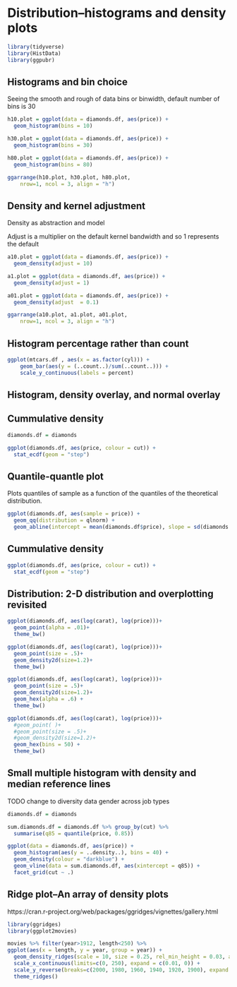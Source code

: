 \cleardoublepage 

# Distribution--histograms and density plots{#Distribution}




```r
library(tidyverse)
library(HistData)
library(ggpubr)

```




## Histograms and bin choice
Seeing the smooth and rough of data
bins or binwidth, default number of bins is 30
```r

h10.plot = ggplot(data = diamonds.df, aes(price)) + 
  geom_histogram(bins = 10) 

h30.plot = ggplot(data = diamonds.df, aes(price)) + 
  geom_histogram(bins = 30) 

h80.plot = ggplot(data = diamonds.df, aes(price)) + 
  geom_histogram(bins = 80) 

ggarrange(h10.plot, h30.plot, h80.plot,
	nrow=1, ncol = 3, align = "h")

```


## Density and kernel adjustment 
Density as abstraction and model

Adjust is a multiplier on the default kernel bandwidth and so 1 represents the default
```r

a10.plot = ggplot(data = diamonds.df, aes(price)) + 
  geom_density(adjust = 10) 

a1.plot = ggplot(data = diamonds.df, aes(price)) + 
  geom_density(adjust = 1) 

a01.plot = ggplot(data = diamonds.df, aes(price)) + 
  geom_density(adjust  = 0.1) 

ggarrange(a10.plot, a1.plot, a01.plot,
	nrow=1, ncol = 3, align = "h")

```


## Histogram percentage rather than count

```r

ggplot(mtcars.df , aes(x = as.factor(cyl))) + 
    geom_bar(aes(y = (..count..)/sum(..count..))) + 
    scale_y_continuous(labels = percent)

```
    
## Histogram, density overlay, and normal overlay

    
## Cummulative density
```r
diamonds.df = diamonds

ggplot(diamonds.df, aes(price, colour = cut)) + 
  stat_ecdf(geom = "step")

```


## Quantile-quantle plot
Plots quantiles of sample as a function of the quantiles of the theoretical distribution. 
```r

ggplot(diamonds.df, aes(sample = price)) + 
  geom_qq(distribution = qlnorm) +
  geom_abline(intercept = mean(diamonds.df$price), slope = sd(diamonds.df$price))

```


## Cummulative density
```r

ggplot(diamonds.df, aes(price, colour = cut)) + 
  stat_ecdf(geom = "step")

```


## Distribution: 2-D distribution and overplotting revisited
```r

ggplot(diamonds.df, aes(log(carat), log(price)))+
  geom_point(alpha = .01)+ 
  theme_bw()

ggplot(diamonds.df, aes(log(carat), log(price)))+
  geom_point(size = .5)+ 
  geom_density2d(size=1.2)+
  theme_bw()

ggplot(diamonds.df, aes(log(carat), log(price)))+
  geom_point(size = .5)+ 
  geom_density2d(size=1.2)+
  geom_hex(alpha = .6) +
  theme_bw()

ggplot(diamonds.df, aes(log(carat), log(price)))+
  #geom_point( )+
  #geom_point(size = .5)+ 
  #geom_density2d(size=1.2)+
  geom_hex(bins = 50) +
  theme_bw()

```


## Small multiple histogram with density and median reference lines {#tufte-smallmultiples}
TODO change to diversity data gender across job types
```r

diamonds.df = diamonds

sum.diamonds.df = diamonds.df %>% group_by(cut) %>% 
  summarise(q85 = quantile(price, 0.85))

ggplot(data = diamonds.df, aes(price)) + 
  geom_histogram(aes(y = ..density..), bins = 40) + 
  geom_density(colour = "darkblue") +
  geom_vline(data = sum.diamonds.df, aes(xintercept = q85)) +
  facet_grid(cut ~ .)

```  

## Ridge plot--An array of density plots
https://cran.r-project.org/web/packages/ggridges/vignettes/gallery.html
```r

library(ggridges)
library(ggplot2movies)

movies %>% filter(year>1912, length<250) %>% 
ggplot(aes(x = length, y = year, group = year)) +
  geom_density_ridges(scale = 10, size = 0.25, rel_min_height = 0.03, alpha=.75) +
  scale_x_continuous(limits=c(0, 250), expand = c(0.01, 0)) +
  scale_y_reverse(breaks=c(2000, 1980, 1960, 1940, 1920, 1900), expand = c(0.01, 0)) +
  theme_ridges()
```


  
